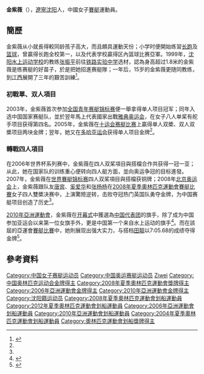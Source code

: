 {{MedalTableTop}}
{{MedalSport | 女子賽艇}}
{{MedalCountry | {{CHN}} }}
{{MedalCompetition | [[夏季奧林匹克運動會|夏季奧林匹克運動會]]}}
{{MedalGold| [[2008年夏季奧林匹克運動會|2008年 北京]] | [[2008年夏季奧林匹克運動會賽艇比賽|四人雙槳]]}}
{{MedalCompetition | [[亞洲運動會|亞洲運動會]]}}
{{MedalGold| [[2006年亞洲運動會|2006年 多哈]] | [[2006年亞洲運動會賽艇比賽|單人雙槳]]}}
{{MedalGold| [[2010年亞洲運動會|2010年 廣州]] | [[2010年亞洲運動會划船比賽|雙人雙槳]]}}
{{MedalBottom}}
'''金紫薇'''（{{bd|1985年|10月17日|catIdx=Jin Ziwei}}），[[遼寧|遼寧]][[沈阳|沈阳]]人，中國女子[[賽艇|賽艇]]運動員。

==簡歷==
金紫薇从小就長得較同龄孩子高大，而且頗具運動天份；小学时便開始练習[[长跑|长跑]]及[[篮球|篮球]]，曾贏得长跑全校第一，以及代表学校贏得区內篮球比赛亞軍。1999年，[[沈阳水上运动学校|沈阳水上运动学校]]的教练[[张振平|张振平]]前往[[铁路实验中学|铁路实验中学]]选材，認為身高超过1.8米的金紫薇是练赛艇的好苗子，於是把她招進赛艇隊；一年后，15岁的金紫薇更随同教练，到[[江西|江西]]展開了三年的艱苦訓練<ref name="沈阳晚">{{cite news|title=亚运“旗手”沈阳女孩金紫薇家人的幸福时刻|url=http://www.ln.chinanews.com/html/2010-11-13/170952.html|newspaper=沈阳晚报|date=2010-11-13}}{{dead link|date=2018年4月 |bot=InternetArchiveBot |fix-attempted=yes }}</ref>。

===初戰單、双人項目===
2003年，金紫薇首次参加[[全国青年赛艇锦标赛|全国青年赛艇锦标赛]]便一舉拿得单人项目冠军；同年入选中国国家赛艇队，並於翌年馬上代表國家出戰[[2004年夏季奥林匹克运动会|雅典奥运会]]，在女子八人单桨有舵手项目获得第四名。2005年，金紫薇在[[中华人民共和国第十届全运会赛艇比赛|十运会赛艇比赛]]上贏得单人双槳、双人双槳项目两块金牌；翌年，她又在[[多哈亚运会|多哈亚运会]]获得单人项目金牌<ref name="沈阳晚"/>。

===轉戰四人項目===
在2006年世界杯系列赛中，金紫薇在四人双桨項目與搭檔合作共获得一冠一亚；从此，她在国家队的训练重心便转向四人艇方面，並向奥运争冠的目标進發。2007年，金紫薇在[[世界賽艇锦标赛|世界賽艇锦标赛]]四人双桨項目與搭檔获铜牌；2008年[[2008年夏季奥林匹克运动会|北京奥运会]]上，金紫薇跟队友[[唐宾|唐宾]]、[[奚爱华|奚爱华]]和[[张杨杨|张杨杨]]在[[2008年夏季奧林匹克運動會賽艇比賽|2008年夏季奧林匹克運動會賽艇比賽]]女子四人雙槳决赛中，上演驚險逆转，击败夺冠热门英国队勇夺金牌，为中国赛艇项目创造了历史<ref name="沈阳晚"/>。

[[2010年亞洲運動會|2010年亞洲運動會]]，金紫薇在[[2010年亚洲运动会开幕式|开幕式]]中獲選為[[2010年亚洲运动会中国代表团|中国代表团]]的旗手，除了成为中国参加亚运会以来第一位女旗手外，更是中国第一个来自水上运动的旗手<ref>{{cite news|title=金紫薇：当旗手很感动开幕式太震撼|url=http://2010.163.com/10/1113/17/6LCUPK6P00864JQ5.html|newspaper=网易亚运|date=2010-11-13|accessdate=2012-07-11|archive-date=2019-07-01|archive-url=https://web.archive.org/web/20190701082149/http://2010.163.com/10/1113/17/6LCUPK6P00864JQ5.html|dead-url=no}}</ref>。而在該屆的亞運會[[2010年亞洲運動會賽艇比賽|賽艇比賽]]中，她則展现出强大实力，与搭档[[田靓|田靓]]以7:05.68的成绩夺得金牌<ref>{{cite news|title=金紫薇搭档田靓赢金牌：旗手夺金任务顺利完成|url=http://news.xinmin.cn/rollnews/2010/11/18/7789400.html|newspaper=南海网|date=2010-11-18|accessdate=2012-07-11|archive-date=2016-03-04|archive-url=https://web.archive.org/web/20160304205510/http://news.xinmin.cn/rollnews/2010/11/18/7789400.html|dead-url=no}}</ref>。

==參考資料==
{{Reflist}}
{{奥林匹克运动会赛艇比赛女子四人双桨冠军}}
{{DEFAULTSORT:Jin Ziwei}}
[[Category:中国女子赛艇运动员|Category:中国女子赛艇运动员]]
[[Category:中国奥运赛艇运动员|Category:中国奥运赛艇运动员]]
[[Category:金姓|Ziwei]]
[[Category:中国奥林匹克运动会金牌得主|Category:中国奥林匹克运动会金牌得主]]
[[Category:2008年夏季奧林匹克運動會獎牌得主|Category:2008年夏季奧林匹克運動會獎牌得主]]
[[Category:2006年亞洲運動會金牌得主|Category:2006年亞洲運動會金牌得主]]
[[Category:2010年亞洲運動會金牌得主|Category:2010年亞洲運動會金牌得主]]
[[Category:沈阳籍运动员|Category:沈阳籍运动员]]
[[Category:2008年夏季奧林匹克運動會划船運動員|Category:2008年夏季奧林匹克運動會划船運動員]]
[[Category:2012年夏季奧林匹克運動會划船運動員|Category:2012年夏季奧林匹克運動會划船運動員]]
[[Category:2006年亞洲運動會划船運動員|Category:2006年亞洲運動會划船運動員]]
[[Category:2010年亞洲運動會划船運動員|Category:2010年亞洲運動會划船運動員]]
[[Category:2004年夏季奧林匹克運動會划船運動員|Category:2004年夏季奧林匹克運動會划船運動員]]
[[Category:奧林匹克運動會划船獎牌得主|Category:奧林匹克運動會划船獎牌得主]]